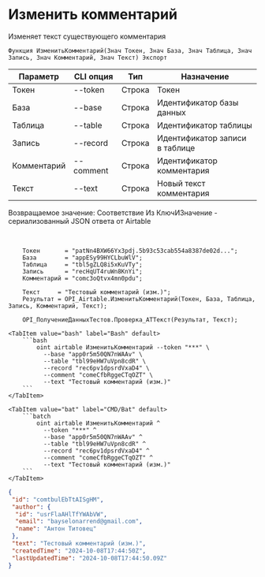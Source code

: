 ﻿---
sidebar_position: 3
---


# Изменить комментарий
 Изменяет текст существующего комментария



`Функция ИзменитьКомментарий(Знач Токен, Знач База, Знач Таблица, Знач Запись, Знач Комментарий, Знач Текст) Экспорт`

  | Параметр | CLI опция | Тип | Назначение |
  |-|-|-|-|
  | Токен | --token | Строка | Токен |
  | База | --base | Строка | Идентификатор базы данных |
  | Таблица | --table | Строка | Идентификатор таблицы |
  | Запись | --record | Строка | Идентификатор записи в таблице |
  | Комментарий | --comment | Строка | Идентификатор комментария |
  | Текст | --text | Строка | Новый текст комментария |

  
  Возвращаемое значение:   Соответствие Из КлючИЗначение - сериализованный JSON ответа от Airtable

<br/>




```bsl title="Пример кода"
    Токен       = "patNn4BXW66Yx3pdj.5b93c53cab554a8387de02d...";
    База        = "appESy99HYCLbuWlV";
    Таблица     = "tbl5gZLQ8i5xKuVTy";
    Запись      = "recHqUT4ruWn8KnYi";
    Комментарий = "comc3oQtvx4mn0pdu";

    Текст     = "Тестовый комментарий (изм.)";
    Результат = OPI_Airtable.ИзменитьКомментарий(Токен, База, Таблица, Запись, Комментарий, Текст);

    OPI_ПолучениеДанныхТестов.Проверка_АТТекст(Результат, Текст);
```
    

 <Tabs>
  
    <TabItem value="bash" label="Bash" default>
        ```bash
            oint airtable ИзменитьКомментарий --token "***" \
              --base "app0r5m50QN7nWAAv" \
              --table "tbl99eHW7uVpn8cdR" \
              --record "rec6pv1dpsrdVxaD4" \
              --comment "comeCfbRggeCTqOZT" \
              --text "Тестовый комментарий (изм.)"
        ```
    </TabItem>
  
    <TabItem value="bat" label="CMD/Bat" default>
        ```batch
            oint airtable ИзменитьКомментарий ^
              --token "***" ^
              --base "app0r5m50QN7nWAAv" ^
              --table "tbl99eHW7uVpn8cdR" ^
              --record "rec6pv1dpsrdVxaD4" ^
              --comment "comeCfbRggeCTqOZT" ^
              --text "Тестовый комментарий (изм.)"
        ```
    </TabItem>
</Tabs>


```json title="Результат"
{
 "id": "comtbulEbTtAISgHM",
 "author": {
  "id": "usrFlaAHlTfYWAbVW",
  "email": "bayselonarrend@gmail.com",
  "name": "Антон Титовец"
 },
 "text": "Тестовый комментарий (изм.)",
 "createdTime": "2024-10-08T17:44:50Z",
 "lastUpdatedTime": "2024-10-08T17:44:50.09Z"
}
```
